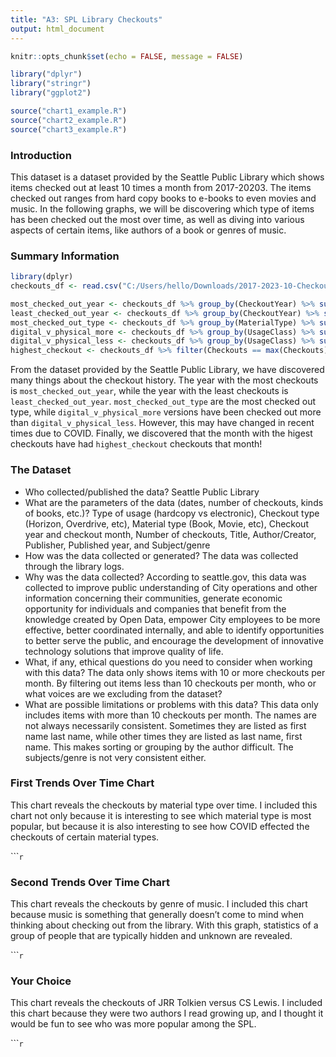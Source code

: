 ```yaml
---
title: "A3: SPL Library Checkouts"
output: html_document
---
```


```r
knitr::opts_chunk$set(echo = FALSE, message = FALSE)

library("dplyr")
library("stringr")
library("ggplot2")

source("chart1_example.R")
source("chart2_example.R")
source("chart3_example.R")
```

### Introduction

This dataset is a dataset provided by the Seattle Public Library which shows items checked out at least 10 times a month from 2017-20203. The items checked out ranges from hard copy books to e-books to even movies and music. In the following graphs, we will be discovering which type of items has been checked out the most over time, as well as diving into various aspects of certain items, like authors of a book or genres of music.

### Summary Information

```r
library(dplyr)
checkouts_df <- read.csv("C:/Users/hello/Downloads/2017-2023-10-Checkouts-SPL-Data.csv", stringsAsFactors = F)

most_checked_out_year <- checkouts_df %>% group_by(CheckoutYear) %>% summarize(Checkouts = sum(Checkouts)) %>% filter(Checkouts == max(Checkouts)) %>% pull(CheckoutYear)
least_checked_out_year <- checkouts_df %>% group_by(CheckoutYear) %>% summarize(Checkouts = sum(Checkouts)) %>% filter(Checkouts == min(Checkouts)) %>% pull(CheckoutYear)
most_checked_out_type <- checkouts_df %>% group_by(MaterialType) %>% summarize(Checkouts = sum(Checkouts)) %>% filter(Checkouts == max(Checkouts)) %>% pull(MaterialType)
digital_v_physical_more <- checkouts_df %>% group_by(UsageClass) %>% summarize(Checkouts = sum(Checkouts)) %>% filter(Checkouts == max(Checkouts)) %>% pull(UsageClass)
digital_v_physical_less <- checkouts_df %>% group_by(UsageClass) %>% summarize(Checkouts = sum(Checkouts)) %>% filter(Checkouts == min(Checkouts)) %>% pull(UsageClass)
highest_checkout <- checkouts_df %>% filter(Checkouts == max(Checkouts)) %>% pull(Checkouts)
```

From the dataset provided by the Seattle Public Library, we have discovered many things about the checkout history. The year with the most checkouts is `most_checked_out_year`, while the year with the least checkouts is  `least_checked_out_year`. `most_checked_out_type` are the most checked out type, while `digital_v_physical_more` versions have been checked out more than `digital_v_physical_less`. However, this may have changed in recent times due to COVID. Finally, we discovered that the month with the higest checkouts have had `highest_checkout` checkouts that month!

### The Dataset

- Who collected/published the data? Seattle Public Library
- What are the parameters of the data (dates, number of checkouts, kinds of books, etc.)? Type of usage (hardcopy vs electronic), Checkout type (Horizon, Overdrive, etc), Material type (Book, Movie, etc), Checkout year and checkout month, Number of checkouts, Title, Author/Creator, Publisher, Published year, and Subject/genre
- How was the data collected or generated? The data was collected through the library logs.
- Why was the data collected? According to seattle.gov, this data was collected to improve public understanding of City operations and other information concerning their communities, generate economic opportunity for individuals and companies that benefit from the knowledge created by Open Data, empower City employees to be more effective, better coordinated internally, and able to identify opportunities to better serve the public, and encourage the development of innovative technology solutions that improve quality of life.
- What, if any, ethical questions do you need to consider when working with this data? The data only shows items with 10 or more checkouts per month. By filtering out items less than 10 checkouts per month, who or what voices are we excluding from the dataset?
- What are possible limitations or problems with this data? This data only includes items with more than 10 checkouts per month. The names are not always necessarily consistent. Sometimes they are listed as first name last name, while other times they are listed as last name, first name. This makes sorting or grouping by the author difficult. The subjects/genre is not very consistent either. 

### First Trends Over Time Chart

This chart reveals the checkouts by material type over time. I included this chart not only because it is interesting to see which material type is most popular, but because it is also interesting to see how COVID effected the checkouts of certain material types.

``````r
```

### Second Trends Over Time Chart

This chart reveals the checkouts by genre of music. I included this chart because music is something that generally doesn't come to mind when thinking about checking out from the library. With this graph, statistics of a group of people that are typically hidden and unknown are revealed.

``````r
```

### Your Choice

This chart reveals the checkouts of JRR Tolkien versus CS Lewis. I included this chart because they were two authors I read growing up, and I thought it would be fun to see who was more popular among the SPL.

``````r
```


